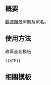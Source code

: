{{NoteTA/MediaWiki}}{{Documentation subpage}}<!-- 在本行下編輯模板說明 -->

== 概要 ==
[[觀塘願景]]黨徽及黨名。

== 使用方法 ==
;政黨全名模板
 <pre>{{KTF}}</pre>
<!--
;政黨簡稱模板
 <pre>{{KTF/short}}</pre>
-->

== 相關模板 ==
{{香港政黨模板}}